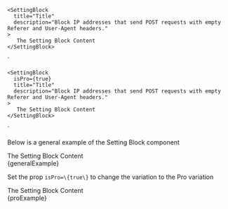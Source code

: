 
    <SettingBlock
      title="Title"
      description="Block IP addresses that send POST requests with empty Referer and User-Agent headers."
    >
       The Setting Block Content
    </SettingBlock>
`

    <SettingBlock
      isPro={true}
      title="Title"
      description="Block IP addresses that send POST requests with empty Referer and User-Agent headers."
    >
       The Setting Block Content
    </SettingBlock>
`

<Section style={{ paddingTop: 30 }}>
	<p>Below is a general example of the Setting Block component</p>
	<Preview wrapper={true}>
		<div style={{ background: "#f1f1f1", padding: 25 }}>
			<div style={{ background: "white" }}>
				<SettingBlock
					title="Title"
					description="Block IP addresses that send POST requests with empty Referer and User-Agent headers."
				>
					The Setting Block Content
				</SettingBlock>
			</div>
		</div>
	</Preview>
	<Snippet language="js">{generalExample}</Snippet>
</Section>

<Section title="Pro variation" style={{ paddingTop: 30 }}>
	<p>
		Set the prop <Code small={true}>isPro=\{true\}</Code> to change the variation to the Pro variation
	</p>
	<Preview wrapper={true}>
		<div style={{ background: "#f1f1f1", padding: 25 }}>
			<div style={{ background: "white" }}>
				<SettingBlock
          isPro={true}
					title="Title"
					description="Block IP addresses that send POST requests with empty Referer and User-Agent headers."
				>
					The Setting Block Content
				</SettingBlock>
			</div>
		</div>
	</Preview>
	<Snippet language="js">{proExample}</Snippet>
</Section>
